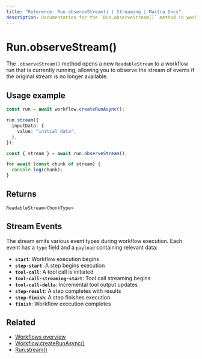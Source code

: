 ```yaml
---
title: "Reference: Run.observeStream() | Streaming | Mastra Docs"
description: Documentation for the `Run.observeStream()` method in workflows, which enables reopening the stream of an already active workflow run.
---
```


# Run.observeStream()

The `.observeStream()` method opens a new `ReadableStream` to a workflow run that is currently running, allowing you to observe the stream of events if the original stream is no longer available.

## Usage example

```typescript showLineNumbers copy
const run = await workflow.createRunAsync();

run.stream({
  inputData: {
    value: "initial data",
  },
});

const { stream } = await run.observeStream();

for await (const chunk of stream) {
  console.log(chunk);
}
```

## Returns

`ReadableStream<ChunkType>`

## Stream Events

The stream emits various event types during workflow execution. Each event has a `type` field and a `payload` containing relevant data:

- **`start`**: Workflow execution begins
- **`step-start`**: A step begins execution
- **`tool-call`**: A tool call is initiated
- **`tool-call-streaming-start`**: Tool call streaming begins
- **`tool-call-delta`**: Incremental tool output updates
- **`step-result`**: A step completes with results
- **`step-finish`**: A step finishes execution
- **`finish`**: Workflow execution completes

## Related

- [Workflows overview](/docs/workflows/overview#running-workflows)
- [Workflow.createRunAsync()](/reference/workflows/workflow-methods/create-run)
- [Run.stream()](./stream)
